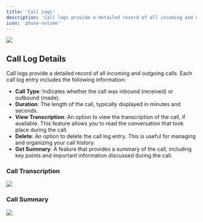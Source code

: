 ```yaml
---
title: 'Call Logs'
description: 'Call logs provide a detailed record of all incoming and outgoing calls, including timestamps, durations, and participants.'
icon: 'phone-volume'
---
```


<Frame>
<img
  style={{ borderRadius: '0.5rem' }}
  src="../images/call-history.png"
  noZoom
/>
</Frame>

## Call Log Details

Call logs provide a detailed record of all incoming and outgoing calls. Each call log entry includes the following information:

- **Call Type**: Indicates whether the call was inbound (received) or outbound (made).
- **Duration**: The length of the call, typically displayed in minutes and seconds.
- **View Transcription**: An option to view the transcription of the call, if available. This feature allows you to read the conversation that took place during the call.
- **Delete**: An option to delete the call log entry. This is useful for managing and organizing your call history.
- **Get Summary**: A feature that provides a summary of the call, including key points and important information discussed during the call.

### Call Transcription
<Frame>
  <img
    style={{ borderRadius: '0.5rem' }}
    src="../images/call-log.png"
    noZoom
  />
</Frame>

### Call Summary

<Frame>
  <img
    style={{ borderRadius: '0.5rem' }}
    src="../images/call-summary.png"
    noZoom
  />
</Frame>
